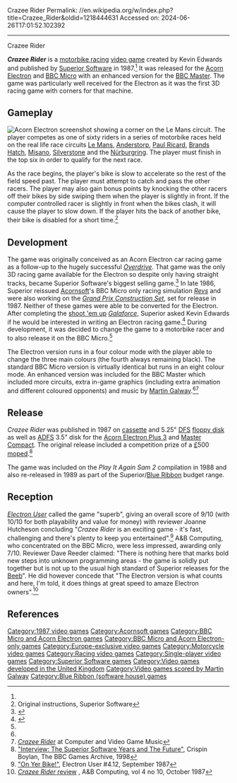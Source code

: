 Crazee Rider
Permalink: //en.wikipedia.org/w/index.php?title=Crazee_Rider&oldid=1218444631
Accessed on: 2024-06-26T17:01:52.102392



------
Crazee Rider
{{Infobox video game
| title = Crazee Rider
| image = CrazeeRider-disk-electron.png
| caption = Acorn Electron 3.5" disk inlay
| developer = Kevin Edwards<ref name="giantlist">{{cite web|last1=Hague|first1=James|title=The Giant List of Classic Game Programmers|url=http://dadgum.com/giantlist/}}</ref>
| publisher = [[Superior Software]]<br>[[Acornsoft]]
| designer = 
| released = {{vgrelease|EU|1987}}
| genre = [[Racing video game|Racing]]
| modes = [[Single-player video game|Single-player]]
| platforms = [[Acorn Electron]], [[BBC Micro]]
}}

'''''Crazee Rider''''' is a [[motorbike racing]] [[video game]] created by Kevin Edwards and published by [[Superior Software]] in 1987.<ref name="giantlist"/> It was released for the [[Acorn Electron]] and [[BBC Micro]] with an enhanced version for the [[BBC Master]]. The game was particularly well received for the Electron as it was the first 3D racing game with corners for that machine.{{fact|date=January 2018}}

==Gameplay==
[[Image:CrazeeRider-electron.png|thumb|left|Acorn Electron screenshot showing a corner on the Le Mans circuit.]]
The player competes as one of sixty riders in a series of motorbike races held on the real life race circuits [[Bugatti Circuit|Le Mans]], [[Scandinavian Raceway|Anderstorp]], [[Circuit Paul Ricard|Paul Ricard]], [[Brands Hatch]], [[Misano World Circuit|Misano]], [[Silverstone Circuit|Silverstone]] and the [[Nürburgring]]. The player must finish in the top six in order to qualify for the next race.

As the race begins, the player's bike is slow to accelerate so the rest of the field speed past. The player must attempt to catch and pass the other racers. The player may also gain bonus points by knocking the other racers off their bikes by side swiping them when the player is slightly in front. If the computer controlled racer is slightly in front when the bikes clash, it will cause the player to slow down. If the player hits the back of another bike, their bike is disabled for a short time.<ref>Original instructions, Superior Software</ref>

==Development==
The game was originally conceived as an Acorn Electron car racing game as a follow-up to the hugely successful ''[[Overdrive (video game)|Overdrive]]''. That game was the only 3D racing game available for the Electron so despite only having straight tracks, became Superior Software's biggest selling game.<ref>{{cite magazine|title=Heading For The Century|first=Tony|last=Leah|volume=7|issue=2|date=November 1989|pages=36–38|magazine=Electron User|publisher=Database Publications}} <!--[http://www.stairwaytohell.com/articles/EUFEB89-Superior.html]--></ref> In late 1986, Superior reissued [[Acornsoft]]'s BBC Micro only racing simulation ''[[Revs (video game)|Revs]]'' and were also working on the ''[[Grand Prix Construction Set]]'', set for release in 1987. Neither of these games were able to be converted for the Electron. After completing the [[shoot 'em up]] ''[[Galaforce]]'', Superior asked Kevin Edwards if he would be interested in writing an Electron racing game.<ref name=corners>{{cite magazine|title=No Cutting Corners On Crazee Rider|first=Edwards|last=Kevin|volume=4|issue=12|date=September 1987|pages=38–39|magazine=Electron User|publisher=Database Publications|access-date=11 March 2023|url=http://www.stairwaytohell.com/authors/kedwards/EUSEP87-CrazeeRider.html}}</ref> During development, it was decided to change the game to a motorbike racer and to also release it on the BBC Micro.<ref name="corners"/>

The Electron version runs in a four colour mode with the player able to change the three main colours (the fourth always remaining black). The standard BBC Micro version is virtually identical but runs in an eight colour mode. An enhanced version was included for the BBC Master which included more circuits, extra in-game graphics (including extra animation and different coloured opponents) and music by [[Martin Galway]].<ref name="a&b"/><ref name="music">[http://www.cvgm.net/demovibes/song/7199/ ''Crazee Rider''] at Computer and Video Game Music</ref>

==Release==
''Crazee Rider'' was published in 1987 on [[Compact Cassette|cassette]] and 5.25" [[Disc Filing System|DFS]] [[floppy disk]] as well as [[Advanced Disc Filing System|ADFS]] 3.5" disk for the [[Acorn Electron#Acorn Plus 3|Acorn Electron Plus 3]] and [[BBC Master#Master Compact|Master Compact]]. The original release included a competition prize of a [[Pound sterling|£]]500 [[moped]].<ref name="superior">[http://www.beebgames.com/rhinterv.php "Interview: The Superior Software Years and The Future"], Crispin Boylan, The BBC Games Archive, 1998</ref>

The game was included on the ''Play It Again Sam 2'' compilation in 1988 and also re-released in 1989 as part of the Superior/[[Blue Ribbon (software house)|Blue Ribbon]] budget range.

==Reception==
''[[Electron User]]'' called the game "superb", giving an overall score of 9/10 (with 10/10 for both playability and value for money) with reviewer Joanne Hutcheson concluding "''Crazee Rider'' is an exciting game - it's fast, challenging and there's plenty to keep you entertained".<ref name="electron user">[http://8bs.com/elecgame/crazee_rider.htm "On Yer Bike!"], Electron User #4.12, September 1987</ref> A&B Computing, who concentrated on the BBC Micro, were less impressed, awarding only 7/10. Reviewer Dave Reeder claimed: "There is nothing here that marks bold new steps into unknown programming areas - the game is solidly put together but is not up to the usual high standard of Superior releases for the [[BBC Micro|Beeb]]". He did however concede that "The Electron version is what counts and here, I'm told, it does things at great speed to amaze Electron owners".<ref name="a&b">[http://www.acornelectron.co.uk/mags/aab/revs/superior_acornsoft/r-craz.html ''Crazee Rider'' review] {{Webarchive|url=https://web.archive.org/web/20110820142010/http://www.acornelectron.co.uk/mags/aab/revs/superior_acornsoft/r-craz.html |date=2011-08-20}}, A&B Computing, vol 4 no 10, October 1987</ref>

==References==
<references/>

{{Superior Software}}

[[Category:1987 video games]]
[[Category:Acornsoft games]]
[[Category:BBC Micro and Acorn Electron games]]
[[Category:BBC Micro and Acorn Electron-only games]]
[[Category:Europe-exclusive video games]]
[[Category:Motorcycle video games]]
[[Category:Racing video games]]
[[Category:Single-player video games]]
[[Category:Superior Software games]]
[[Category:Video games developed in the United Kingdom]]
[[Category:Video games scored by Martin Galway]]
[[Category:Blue Ribbon (software house) games]]